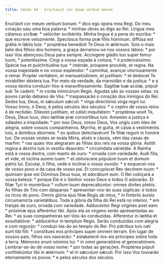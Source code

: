 ```yaml
---
title: Salmo 44 - Eructavit cor meum verbum bonum
---
```


<div class="grid grid-cols-2 gap-5">
  <span class="text-justify">
    Eructávit cor meum verbum bonum: * dico ego ópera mea Regi.
  </span>
  <span class="text-justify">
    Do meu coração saiu uma boa palavra: * minhas obras as digo ao Rei.
  </span>
  <span class="text-justify">
    Lingua mea cálamus scribæ: * velóciter scribéntis.
  </span>
  <span class="text-justify">
    Minha língua é a pena do escriba: * que escreve velozmente.
  </span>
  <span class="text-justify">
    Speciósus forma præ fíliis hóminum, diffúsa est grátia in lábiis tuis: *
    proptérea benedíxit Te Deus in ætérnum.
  </span>
  <span class="text-justify">
    Sois o mais belo dos filhos dos homens, a graça derramou-se nos vossos
    lábios: * por isso Vos abençoou Deus para sempre.
  </span>
  <span class="text-justify">
    Accíngere gládio tuo super femur tuum, * potentíssime.
  </span>
  <span class="text-justify">
    Cingi a vossa espada à cintura, * ó poderosíssimo.
  </span>
  <span class="text-justify">
    Spécie tua et pulchritúdine tua: * inténde, próspere procéde, et regna.
  </span>
  <span class="text-justify">
    Na vossa majestade e no vosso esplendor: * caminhai, avançai vitoriosamente
    e reinai.
  </span>
  <span class="text-justify">
    Propter veritátem, et mansuetúdinem, et justítiam: * et dedúcet Te
    mirabíliter déxtera tua.
  </span>
  <span class="text-justify">
    Por meio da verdade, da mansidão e da justiça: * e a vossa dextra
    conduzir-Vos-á maravilhosamente.
  </span>
  <span class="text-justify">
    Sagíttæ tuæ acútæ, pópuli sub Te cadent: * in corda inimicórum Regis.
  </span>
  <span class="text-justify">
    Agudas são as vossas setas: os povos cairão debaixo de Vós: * traspassarão o
    coração dos inimigos do Rei.
  </span>
  <span class="text-justify">
    Sedes tua, Deus, in sǽculum sǽculi: * virga directiónis virga regni tui.
  </span>
  <span class="text-justify">
    Vosso trono, ó Deus, é pelos séculos dos séculos: * o ceptro de vosso reino
    é de rectidão.
  </span>
  <span class="text-justify">
    Dilexísti justítiam, et odísti iniquitátem: * proptérea unxit Te, Deus, Deus
    tuus, óleo lætítiæ præ consórtibus tuis.
  </span>
  <span class="text-justify">
    Amastes a justiça e odiastes a iniquidade: * por isso Deus, vosso Deus, Vos
    ungiu com óleo de alegria, sobre vossos companheiros.
  </span>
  <span class="text-justify">
    Myrrha, et gutta, et cásia a vestiméntis tuis, a dómibus ebúrneis: * ex
    quibus delectavérunt Te fíliæ regum in honóre tuo.
  </span>
  <span class="text-justify">
    De vossas vestes se exala Mirra, aloés e cássia, vêm das casas de marfim: *
    nas quais Vos alegraram as filhas dos reis na vossa glória.
  </span>
  <span class="text-justify">
    Ástitit regína a dextris tuis in vestítu deauráto: * circúmdata varietáte.
  </span>
  <span class="text-justify">
    A Rainha está à vossa dextra, com manto de ouro: * ornada com variedade.
  </span>
  <span class="text-justify">
    Audi fília, et vide, et inclína aurem tuam: * et oblivíscere pópulum tuum et
    domum patris tui.
  </span>
  <span class="text-justify">
    Escutai, ó filha, vede e inclinai o vosso ouvido: * e esquecei-vos de vosso
    povo e da casa de vosso pai.
  </span>
  <span class="text-justify">
    Et concupíscet Rex decórem tuum: * quóniam ipse est Dóminus Deus tuus, et
    adorábunt eum.
  </span>
  <span class="text-justify">
    O Rei cobiçará a vossa beleza: * porque Ele é o Senhor vosso Deus e todos O
    adorarão.
  </span>
  <span class="text-justify">
    Et fíliæ Tyri in munéribus * vultum tuum deprecabúntur: omnes dívites
    plebis.
  </span>
  <span class="text-justify">
    As filhas de Tiro com dáspanas * apresentar-vos-ão suas súplicas: e todos os
    ricos do povo.
  </span>
  <span class="text-justify">
    Omnis glória ejus fíliæ Regis ab intus, * in fímbriis áureis circumamícta
    varietátibus.
  </span>
  <span class="text-justify">
    Toda a glória da filha do Rei está no interior, * em franjas de ouro, ornada
    com variedade.
  </span>
  <span class="text-justify">
    Adducéntur Regi vírgines post eam: * próximæ ejus afferéntur tibi.
  </span>
  <span class="text-justify">
    Após ela as virgens serão apresentadas ao Rei: * as suas companheiras
    ser-Vos-ão conduzidas.
  </span>
  <span class="text-justify">
    Afferéntur in lætítia et exsultatióne: * adducéntur in templum Regis.
  </span>
  <span class="text-justify">
    Serão conduzidas com alegria e com regozijo: * conduzi-las-ão ao templo do
    Rei.
  </span>
  <span class="text-justify">
    Pro pátribus tuis nati sunt tibi fílii: * constítues eos príncipes super
    omnem terram.
  </span>
  <span class="text-justify">
    Em lugar de vossos pais, filhos vos nascerão: * estabelecê-los-eis príncipes
    sobre toda a terra.
  </span>
  <span class="text-justify">
    Mémores erunt nóminis tui: * in omni generatióne et generatiónem.
  </span>
  <span class="text-justify">
    Lembrar-se-ão de vosso nome: * por todas as gerações.
  </span>
  <span class="text-justify">
    Proptérea pópuli confitebúntur tibi in ætérnum: * et in sǽculum sǽculi.
  </span>
  <span class="text-justify">
    Por isso Vos louvarão eternamente os povos: * e pelos séculos dos séculos.
  </span>
</div>
